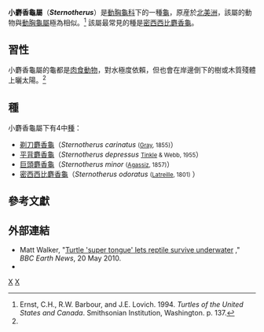 {{Automatic Taxobox
| taxon = Sternotherus
| authority = [[John_Edward_Gray|Gray]], 1825<ref>ITIS (Integrated Taxonomic Information System). www.itis.gov.</ref>
| image = Sternotherus_odoratus.jpg
| image_caption = 密西西比麝香龜
}}

'''小麝香龜屬'''（'''''Sternotherus'''''）是[[動胸龜科|動胸龜科]]下的一種[[龜|龜]]，原産於[[北美洲|北美洲]]，該屬的動物與[[動胸龜屬|動胸龜屬]]極為相似。<ref name ="EB&L1994">Ernst, C.H., R.W. Barbour, and J.E. Lovich. 1994. ''Turtles of the United States and Canada''. Smithsonian Institution, Washington. p. 137.</ref> 該屬最常見的種是[[密西西比麝香龜|密西西比麝香龜]]。

==習性==
小麝香龜屬的龜都是[[肉食動物|肉食動物]]，對水極度依賴，但也會在岸邊倒下的樹或木質殘體上曬太陽。<ref name="EB&L1994"/>

==種==
小麝香龜屬下有4中[[種|種]]：
* [[剃刀麝香龜|剃刀麝香龜]]（''Sternotherus carinatus'' <small>([[John_Edward_Gray|Gray]], 1855)</small>）
* [[平背麝香龜|平背麝香龜]]（''Sternotherus depressus'' <small>[[Donald_W._Tinkle|Tinkle]] & Webb, 1955</small>）
* [[巨頭麝香龜|巨頭麝香龜]]（''Sternotherus minor'' <small>([[Louis_Agassiz|Agassiz]], 1857)</small>）
* [[密西西比麝香龜|密西西比麝香龜]]（''Sternotherus odoratus'' <small>([[Pierre_André_Latreille|Latreille]], 1801)</small> ）

==參考文獻==
{{Reflist}}

==外部連結==
*Matt Walker, "[http://news.bbc.co.uk/earth/hi/earth_news/newsid_8693000/8693794.stm Turtle 'super tongue' lets reptile survive underwater] {{Wayback|url=http://news.bbc.co.uk/earth/hi/earth_news/newsid_8693000/8693794.stm |date=20121014052012 }}," ''BBC Earth News'', 20 May 2010.
*{{EMBL genus|genus=Sternotherus}}
{{龜鱉目|A.}}
{{taxonbar}}
[[Category:_1825年描述的分类群|X]]
[[Category:小麝香龜屬|X]]
{{turtle-stub}}